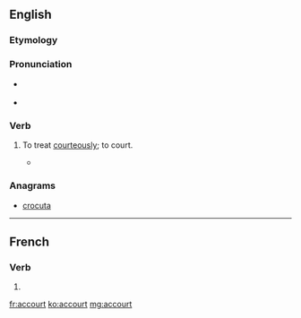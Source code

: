 ==English==

===Etymology===
{{prefix|ac|gloss1=to|court|gloss2=woo}}

===Pronunciation===
* {{a|RP}} {{IPA|/əˈkɔːt/}}

* {{audio|en-us-accourt.ogg|Audio (US)}}

===Verb===
{{en-verb}}

# {{obsolete}} To treat [[courteously]]; to court.
#* {{quote-book|title=[[w:The Faerie Queene|The Faerie Queene]]|page=71|author=[[w:Edmund Spenser|Edmund Spenser]]|passage=Whilest she her selfe thus busily did frame Seemely to entertaine her new-come guest, Newes hereof to her other sisters came, Who all this while were at their wanton rest, '''Accourting''' each her frend with lavish fest|year=''a'' 1596}}

===Anagrams===
* [[crocuta#English|crocuta]]
----

==French==

===Verb===
{{fr-verb-form}}

# {{conjugation of|accourir||3|s|pres|ind|lang=fr}}

[[fr:accourt]]
[[ko:accourt]]
[[mg:accourt]]